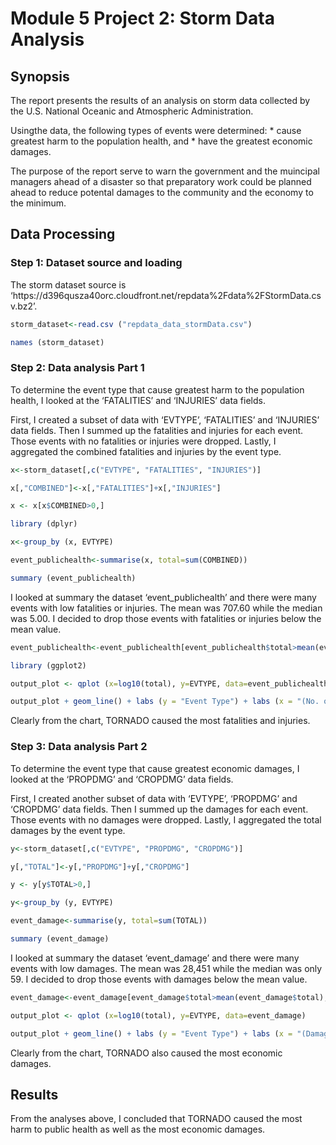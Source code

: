 Module 5 Project 2: Storm Data Analysis
=======================================

## Synopsis
The report presents the results of an analysis on storm data collected by the U.S. National Oceanic and Atmospheric Administration.

Usingthe data, the following types of events were determined: 
* cause greatest harm to the population health, and 
* have the greatest economic damages.

The purpose of the report serve to warn the government and the muincipal managers ahead of a disaster so that preparatory work could be planned ahead to reduce potental damages to the community and the economy to the minimum.


## Data Processing 

### Step 1: Dataset source and loading

The storm dataset source is 'https://d396qusza40orc.cloudfront.net/repdata%2Fdata%2FStormData.csv.bz2'.

```r
storm_dataset<-read.csv ("repdata_data_stormData.csv")

names (storm_dataset)

```

### Step 2: Data analysis Part 1

To determine the event type that cause greatest harm to the population health, I
looked at the 'FATALITIES' and 'INJURIES' data fields. 

First, I created a subset of data with 'EVTYPE', 'FATALITIES' and 'INJURIES' data fields. Then I summed up the fatalities and injuries for each event. Those events with no fatalities or injuries were dropped. Lastly, I aggregated the combined fatalities and injuries by the event type.

```r
x<-storm_dataset[,c("EVTYPE", "FATALITIES", "INJURIES")]

x[,"COMBINED"]<-x[,"FATALITIES"]+x[,"INJURIES"]

x <- x[x$COMBINED>0,]

library (dplyr)

x<-group_by (x, EVTYPE)

event_publichealth<-summarise(x, total=sum(COMBINED))

summary (event_publichealth)
```

I looked at summary the dataset 'event_publichealth' and there were many events with low fatalities or injuries. The mean was 707.60 while the median was 5.00. I decided to drop those events with fatalities or injuries below the mean value.

```r
event_publichealth<-event_publichealth[event_publichealth$total>mean(event_publichealth$total),]
```

```r
library (ggplot2)

output_plot <- qplot (x=log10(total), y=EVTYPE, data=event_publichealth)

output_plot + geom_line() + labs (y = "Event Type") + labs (x = "(No. of fatalities and/or injuries) - Log10 ") + labs (title = "Storm Event versus Fatality/Injury Count")

```

Clearly from the chart, TORNADO caused the most fatalities and injuries.

### Step 3: Data analysis Part 2

To determine the event type that cause greatest economic damages, I
looked at the 'PROPDMG' and 'CROPDMG' data fields. 

First, I created another subset of data with 'EVTYPE', 'PROPDMG' and 'CROPDMG' data fields. Then I summed up the damages for each event. Those events with no damages were dropped. Lastly, I aggregated the total damages by the event type.

```r
y<-storm_dataset[,c("EVTYPE", "PROPDMG", "CROPDMG")]

y[,"TOTAL"]<-y[,"PROPDMG"]+y[,"CROPDMG"]

y <- y[y$TOTAL>0,]

y<-group_by (y, EVTYPE)

event_damage<-summarise(y, total=sum(TOTAL))

summary (event_damage)
```

I looked at summary the dataset 'event_damage' and there were many events with low damages. The mean was 28,451 while the median was only 59. I decided to drop those events with damages below the mean value.

```r
event_damage<-event_damage[event_damage$total>mean(event_damage$total),]
```

```r
output_plot <- qplot (x=log10(total), y=EVTYPE, data=event_damage)

output_plot + geom_line() + labs (y = "Event Type") + labs (x = "(Damages in dollars) - Log10 ") + labs (title = "Storm Event versus Damages")

```

Clearly from the chart, TORNADO also caused the most economic damages.

## Results

From the analyses above, I concluded that TORNADO caused the most harm to public health as well as the most economic damages.


